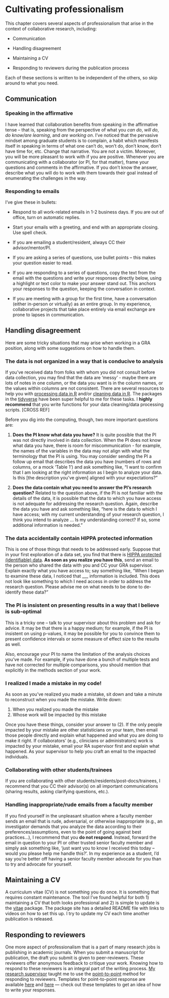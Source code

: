 # Cultivating professionalism 

This chapter covers several aspects of professionalism that arise in the context of collaborative research, including: 

- Communication 

- Handling disagreement 

- Maintaining a CV 

- Responding to reviewers during the publication process

Each of these sections is written to be independent of the others, so skip around to what you need. 

## Communication 

### Speaking in the affirmative 

I have learned that collaboration benefits from speaking in the affirmative tense -- that is, speaking from the perspective of what you *can do*, *will do*, *do know/are learning*, and *are working on*. I've noticed that the pervasive mindset among graduate students is to complain, a habit which manifests itself in speaking in terms of what one can't do, won't do, don't know, don't have time for, etc. Change that narrative. You are not a victim. Moreover, you will be more pleasant to work with if you are positive. Whenever you are communicating with a collaborator (or PI, for that matter), frame your questions and comments in the affirmative. If you don't know the answer, describe what you will do to work with them towards their goal instead of enumerating the challenges in the way. 

### Responding to emails 

I've give these in bullets: 

- Respond to all work-related emails in 1-2 business days. If you are out of office, turn on automatic replies. 

- Start your emails with a greeting, and end with an appropriate closing. Use spell check. 

- If you are emailing a student/resident, always CC their advisor/mentor/PI. 

- If you are asking a series of questions, use bullet points -- this makes your question easier to read. 

- If you are responding to a series of questions, copy the text from the email with the questions and write your responses directly below, using a highlight or text color to make your answer stand out. This anchors your responses to the question, keeping the conversation in context. 

- If you are meeting with a group for the first time, have a conversation (either in-person or virtually) as an entire group. In my experience, collaborative projects that take place entirely via email exchange are prone to lapses in communication. 

## Handling disagreement

Here are some tricky situations that may arise when working in a GRA position, along with some suggestions on how to handle them. 

### The data is not organized in a way that is conducive to analysis 

If you've received data from folks with whom you did not consult before data collection, you may find that the data are 'messy' - maybe there are lots of notes in one column, or the data you want is in the column names, or the values within columns are not consistent. There are several resources to help you with [processing data in R](https://www.geeksforgeeks.org/processing-of-raw-data-to-tidy-data-in-r/) and/or [cleaning data in R](https://www.geeksforgeeks.org/data-cleaning-in-r/). The packages in the [tidyverse](https://www.tidyverse.org/packages/) have been super helpful to me for these tasks. I **highly recommend** that you write functions for your data cleaning/data processing scripts. [CROSS REF]

Before you dig into the computing, though, two more important questions are: 

  1. **Does the PI know what data you have?** It is quite possible that the PI was not directly involved in data collection. When the PI does not know what data you have, there is room for miscommunication - for example, the names of the variables in the data may not align with what the terminology that the PI is using. You may consider sending the PI a follow up email that describes the data you have (numbers of rows and columns, or a mock 'Table 1') and ask something like, "I want to confirm that I am looking at the right information as I begin to analyze your data. Is this [the description you've given] aligned with your expectations?" 
  
  2. **Does the data contain what you need to answer the PI's research question?** Related to the question above, if the PI is not familiar with the details of the data, it is possible that the data to which you have access is not adequate for addressing the research question. Again, describe the data you have and ask something like, "here is the data to which I have access; with my current understanding of your research question, I think you intend to analyze ... Is my understanding correct? If so, some additional information is needed."

### The data accidentally contain HIPPA protected information

This is one of those things that needs to be addressed early. Suppose that in your first exploration of a data set, you find that there is [HIPPA protected (identifiable) data](https://compliancy-group.com/what-is-hipaa-pii/#:~:text=What%20Kinds%20of%20Information%20Constitute,numbers%2C%20and%20bank%20account%20numbers.). **As soon as you realize you have this**, send an email to the person who shared the data with you and CC your GRA supervisor. Explain exactly what you have access to; say something like, "When I began to examine these data, I noticed that ___ information is included. This does not look like something to which I need access in order to address the research question. Please advise me on what needs to be done to de-identify these data?" 

### The PI is insistent on presenting results in a way that I believe is sub-optimal 

This is a tricky one -- talk to your supervisor about this problem and ask for advice. It may be that there is a happy medium; for example, if the PI is insistent on using p-values, it may be possible for you to convince them to present confidence intervals or some measure of effect size to the results as well. 

Also, encourage your PI to name the limitation of the analysis choices you've made. For example, if you have done a bunch of multiple tests and have not corrected for multiple comparisons, you should mention that explicitly in the methods section of your work. 


### I realized I made a mistake in my code! 

As soon as you've realized you made a mistake, sit down and take a minute to reconstruct when you made the mistake. Write down: 

  1. When you realized you made the mistake 
  2. Whose work will be impacted by this mistake
  
Once you have these things, consider your answer to (2). If the only people impacted by your mistake are other statisticians on your team, then email those people directly and explain what happened and what you are doing to make it right. If collaborators' (e.g., clinicians or administrators) work is impacted by your mistake, email your RA supervisor first and explain what happened. As your supervisor to help you craft an email to the impacted individuals. 

### Collaborating with other students/trainees 

If you are collaborating with other students/residents/post-docs/trainees, I recommend that you CC their advisor(s) on all important communications (sharing results, asking clarifying questions, etc.). 

### Handling inappropriate/rude emails from a faculty member

If you find yourself in the unpleasant situation where a faculty member sends an email that is rude, adversarial, or otherwise inappropriate (e.g., an investigator demands that you analyze the data according to their preferences/assumptions, even to the point of going against best practices...), I recommend that you **do not respond**. Instead, forward the email in question to your PI or other trusted senior faculty member and simply ask something like, 'just want you to know I received this today -- would you please help me handle this?'. In my experience as a student, I'd say you're better off having a senior faculty member advocate for you than to try and advocate for yourself. 

## Maintaining a CV

A curriculum vitae (CV) is not something you do once. It is something that requires constant maintenance. The tool I've found helpful for both 1) maintaining a CV that both looks professional and 2) is simple to update is the [vitae](https://pkg.mitchelloharawild.com/vitae/) package. The package site has a detailed README file with links to videos on how to set this up. I try to update my CV each time another publication is released. 

## Responding to reviewers {#point-to-point}

One more aspect of professionalism that is a part of many research jobs is publishing in academic journals. When you submit a manuscript for publication, the draft you submit is given to peer-reviewers. These reviewers offer anonymous feedback to critique your work. Knowing how to respond to these reviewers is an integral part of the writing process. [My research supervisor](https://scholar.google.com/citations?user=flqLOJIAAAAJ&hl=en&oi=ao) taught me to use the [point-to-point](https://www.nature.com/documents/Effective_Response_To_Reviewers-1.pdf) method for responding to reviewers. Templates for point-to-point response are available [here](https://onlinelibrary.wiley.com/pb-assets/assets/13989995/Point-by-point%20response-24-January%202019_CA%20approved-1549540165760.docx) and [here](https://apastyle.apa.org/style-grammar-guidelines/research-publication/sample-response-reviewers.pdf) --- check out these templates to get an idea of how to write your responses. 

